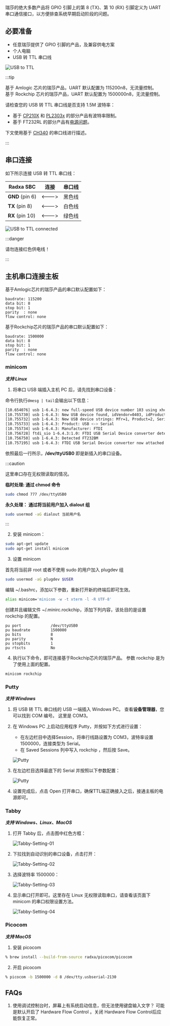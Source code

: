 
瑞莎的绝大多数产品将 GPIO 引脚上的第 8 (TX)、第 10 (RX) 引脚定义为 UART 串口通信接口，以方便排查系统早期启动阶段的问题。

## 必要准备

- 任意瑞莎提供了 GPIO 引脚的产品，及兼容供电方案
- 个人电脑
- USB 转 TTL 串口线

![USB to TTL](/img/accessories/600px-Usb2ttl-cable-definition.webp)

:::tip

<Section compatible="aml" platform={props.platform}>
基于 Amlogic 芯片的瑞莎产品，UART 默认配置为 115200n8，无流量控制。

</Section>

<Section compatible="rk" platform={props.platform}>
基于 Rockchip 芯片的瑞莎产品，UART 默认配置为 1500000n8，无流量控制。

请检查您的 USB 转 TTL 串口线是否支持 1.5M 波特率：

- 基于 [CP210X](https://www.silabs.com/interface/usb-bridges) 和 [PL2303x](https://www.prolific.com.tw/US/index.aspx) 的部分产品有波特率限制。
- 基于 FT232RL 的部分产品有[电源问题](https://forum.radxa.com/t/u-boot-cant-boot-with-serial-console-attached/7684)。

</Section>

下文使用基于 [CH340](http://wch-ic.com/products/CH340.html) 的串口线进行描述。

:::

## 串口连接

如下所示连接 USB 转 TTL 串口线：

| Radxa SBC       | 连接  | 串口线 |
| --------------- | ----- | ------ |
| **GND** (pin 6) | <---> | 黑色线 |
| **TX** (pin 8)  | <---> | 白色线 |
| **RX** (pin 10) | <---> | 绿色线 |

![USB to TTL connected](/img/accessories/1000px-Serial-connection.webp)

:::danger

请勿连接红色供电线！

:::

## 主机串口连接主板

基于Amlogic芯片的瑞莎产品的串口默认配置如下：

```
baudrate: 115200
data bit: 8
stop bit: 1
parity  : none
flow control: none
```

基于Rockchip芯片的瑞莎产品的串口默认配置如下：

```
baudrate: 1500000
data bit: 8
stop bit: 1
parity  : none
flow control: none
```

### minicom

**_支持 Linux_**

1. 将串口 USB 端插入主机 PC 后，请先找到串口设备：

命令行执行`dmesg | tail`会输出以下信息：

```bash
[10.654076] usb 1-6.4.3: new full-speed USB device number 103 using xhci_hcd
[10.755730] usb 1-6.4.3: New USB device found, idVendor=0403, idProduct=6001
[10.755732] usb 1-6.4.3: New USB device strings: Mfr=1, Product=2, SerialNumber=0
[10.755733] usb 1-6.4.3: Product: USB <-> Serial
[10.755734] usb 1-6.4.3: Manufacturer: FTDI
[10.756728] ftdi_sio 1-6.4.3:1.0: FTDI USB Serial Device converter detected
[10.756750] usb 1-6.4.3: Detected FT232BM
[10.757195] usb 1-6.4.3: FTDI USB Serial Device converter now attached to ttyUSB0
```

依照最后一行所示，**/dev/ttyUSB0** 即是新插入的串口设备。

:::caution

这里串口存在无权限读取的情况。

**临时处理: 通过 chmod 命令**

```bash
sudo chmod 777 /dev/ttyUSB0
```

**永久处理： 通过将当前用户加入 dialout 组**

```bash
sudo usermod -aG dialout 当前用户名
```

:::

2. 安装 minicom：

```bash
sudo apt-get update
sudo apt-get install minicom
```

3. 设置 minicom

首先将当前非 root 或者不使用 sudo 的用户加入 plugdev 组

```bash
sudo usermod -aG plugdev $USER
```

编辑 ~/.bashrc，添加以下参数，重新打开新的终端后即可生效。

```bash
alias minicom='minicom -w -t xterm -l -R UTF-8'
```

创建并且编辑文件 ~/.minirc.rockchip，添加下列内容，该处目的是设置 rockchip 的配置。

```
pu port             /dev/ttyUSB0
pu baudrate         1500000
pu bits             8
pu parity           N
pu stopbits         1
pu rtscts           No
```

4. 执行以下命令，即可连接基于Rockchip芯片的瑞莎产品。 参数 rockchip 是为了使用上面的配置。

```bash
minicom rockchip
```

### Putty

**_支持 Windows_**

1. 将 USB 转 TTL 串口线的 USB 一端插入 Windows PC。 查看**设备管理器**，您可以找到 COM 编号。 这里是 COM3。

2. 在 Windows PC 上启动应用程序 Putty，并按如下方式进行设置：

   - 在左边栏目中选择Session，将串行线路设置为 COM3，波特率设置 1500000，连接类型为 Serial。
   - 在 Saved Sessions 列中写入 rockchip ，然后按 Save。

   ![Putty](/img/configuration/Putty-setting-session.webp)

3. 在左边栏目选择最底下的 Serial 并按照以下参数配置：

   ![Putty](/img/configuration/Putty-setting-serial.webp)

4. 设置完成后，点击 Open 打开串口，确保TTL端正确接入之后，接通主板的电源即可。

### Tabby

**_支持 Windows、Linux、MacOS_**

1. 打开 Tabby 后，点击图中红色方框：

   ![Tabby-Setting-01](/img/configuration/rock-5b-tabby-01.webp)

2. 下拉找到自动识别的串口设备，点击打开：

   ![Tabby-Setting-02](/img/configuration/rock-5b-tabby-02.webp)

3. 选择波特率 1500000：

   ![Tabby-Setting-03](/img/configuration/rock-5b-tabby-03.webp)

4. 显示串口打开即可。这里存在 Linux 无权限读取串口，请查看该页面下 minicom 的串口权限设置方法。

   ![Tabby-Setting-04](/img/configuration/rock-5b-tabby-04.webp)

### Picocom

**_支持 MacOS_**

1. 安装 picocom

```bash
% brew install --build-from-source radxa/picocom/picocom
```

2. 开启 picocom

```bash
% picocom -b 1500000 -d 8 /dev/tty.usbserial-2130
```

## FAQs

1. 使用调试控制台时，屏幕上有系统启动信息，但无法使用键盘输入文字？
   可能是默认开启了 Hardware Flow Control 。关闭 Hardware Flow Control后应能恢复正常。

